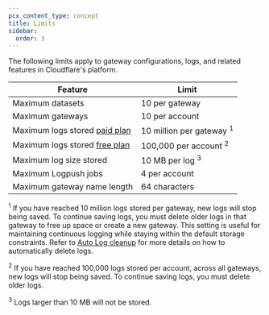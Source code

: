 ```yaml
---
pcx_content_type: concept
title: Limits
sidebar:
  order: 3
---
```



The following limits apply to gateway configurations, logs, and related features in Cloudflare's platform.

| Feature                                                         | Limit                               |
| --------------------------------------------------------------- | ----------------------------------- |
| Maximum datasets                                                | 10 per gateway                      |
| Maximum gateways                                                | 10 per account                      |
| Maximum logs stored [paid plan](/ai-gateway/reference/pricing/) | 10 million per gateway <sup>1</sup> |
| Maximum logs stored [free plan](/ai-gateway/reference/pricing/) | 100,000 per account <sup>2</sup>    |
| Maximum log size stored                                         | 10 MB per log <sup>3</sup>          |
| Maximum Logpush jobs                                            | 4 per account                       |
| Maximum gateway name length                                     | 64 characters                       |

<sup>1</sup> If you have reached 10 million logs stored per gateway, new logs
will stop being saved. To continue saving logs, you must delete older logs in
that gateway to free up space or create a new gateway. This setting is useful
for maintaining continuous logging while staying within the default storage
constraints. Refer to [Auto Log
cleanup](/observability/logging/#auto-log-cleanup) for more details on how to
automatically delete logs.

<sup>2</sup> If you have reached 100,000 logs stored per account, across all
gateways, new logs will stop being saved. To continue saving logs, you must
delete older logs.

<sup>3</sup> Logs larger than 10 MB will not be stored.

<Render file="limits-increase" product="ai-gateway" />
